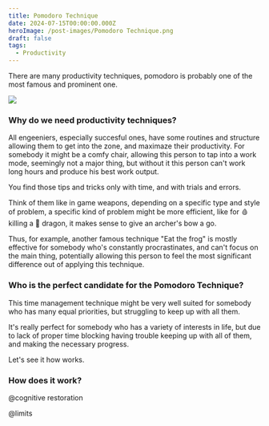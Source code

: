 ```yaml
---
title: Pomodoro Technique
date: 2024-07-15T00:00:00.000Z
heroImage: /post-images/Pomodoro Technique.png
draft: false
tags:
  - Productivity
---
```


There are many productivity techniques, pomodoro is probably one of the most famous and prominent one.

![](</post-images/Pomodoro Technique ILLUSTRATION (intro joke).png>)

### Why do we need productivity techniques?

All engeeniers, especially succesful ones, have some routines and structure allowing them to get into the zone, and maximaze their productivity. For somebody it might be a comfy chair, allowing this person to tap into a work mode, seemingly not a major thing, but without it this person can't work long hours and produce his best work output.

You find those tips and tricks only with time, and with trials and errors.

Think of them like in game weapons, depending on a specific type and style of problem, a specific kind of problem might be more efficient, like for 🩸 killing a 🐲 dragon, it makes sense to give an archer's bow a go.

Thus, for example, another famous technique "Eat the frog" is mostly effective for somebody who's constantly procrastinates, and can't focus on the main thing, potentially allowing this person to feel the most significant difference out of applying this technique.

### Who is the perfect candidate for the Pomodoro Technique?

This time management technique might be very well suited for somebody who has many equal priorities, but struggling to keep up with all them.

It's really perfect for somebody who has a variety of interests in life, but due to lack of proper time blocking having trouble keeping up with all of them, and making the necessary progress.

Let's see it how works.

### How does it work?

@cognitive restoration

@limits
